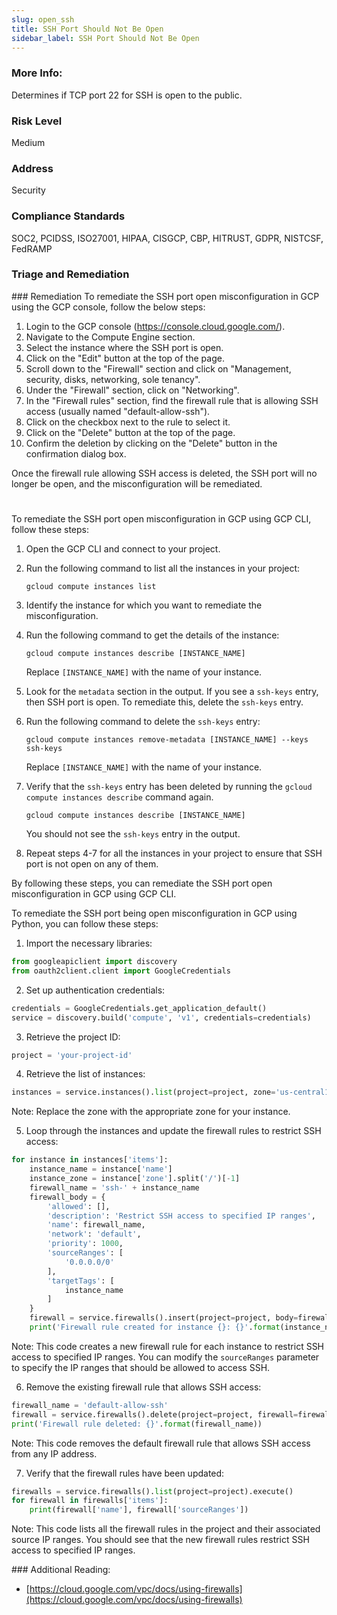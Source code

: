 ```yaml
---
slug: open_ssh
title: SSH Port Should Not Be Open
sidebar_label: SSH Port Should Not Be Open
---
```


### More Info:

Determines if TCP port 22 for SSH is open to the public.

### Risk Level

Medium

### Address

Security

### Compliance Standards

SOC2, PCIDSS, ISO27001, HIPAA, CISGCP, CBP, HITRUST, GDPR, NISTCSF, FedRAMP


### Triage and Remediation
<Tabs>
<Tab title='Remediation'>
### Remediation

<AccordionGroup>
<Accordion title='Using Console' defaultOpen='true'>
To remediate the SSH port open misconfiguration in GCP using the GCP console, follow the below steps:

1. Login to the GCP console (https://console.cloud.google.com/).
2. Navigate to the Compute Engine section.
3. Select the instance where the SSH port is open.
4. Click on the "Edit" button at the top of the page.
5. Scroll down to the "Firewall" section and click on "Management, security, disks, networking, sole tenancy".
6. Under the "Firewall" section, click on "Networking".
7. In the "Firewall rules" section, find the firewall rule that is allowing SSH access (usually named "default-allow-ssh").
8. Click on the checkbox next to the rule to select it.
9. Click on the "Delete" button at the top of the page.
10. Confirm the deletion by clicking on the "Delete" button in the confirmation dialog box.

Once the firewall rule allowing SSH access is deleted, the SSH port will no longer be open, and the misconfiguration will be remediated.

#
</Accordion>

<Accordion title='Using CLI'>
To remediate the SSH port open misconfiguration in GCP using GCP CLI, follow these steps:

1. Open the GCP CLI and connect to your project.

2. Run the following command to list all the instances in your project:

   ```
   gcloud compute instances list
   ```

3. Identify the instance for which you want to remediate the misconfiguration.

4. Run the following command to get the details of the instance:

   ```
   gcloud compute instances describe [INSTANCE_NAME]
   ```

   Replace `[INSTANCE_NAME]` with the name of your instance.

5. Look for the `metadata` section in the output. If you see a `ssh-keys` entry, then SSH port is open. To remediate this, delete the `ssh-keys` entry.

6. Run the following command to delete the `ssh-keys` entry:

   ```
   gcloud compute instances remove-metadata [INSTANCE_NAME] --keys ssh-keys
   ```

   Replace `[INSTANCE_NAME]` with the name of your instance.

7. Verify that the `ssh-keys` entry has been deleted by running the `gcloud compute instances describe` command again.

   ```
   gcloud compute instances describe [INSTANCE_NAME]
   ```

   You should not see the `ssh-keys` entry in the output.

8. Repeat steps 4-7 for all the instances in your project to ensure that SSH port is not open on any of them.

By following these steps, you can remediate the SSH port open misconfiguration in GCP using GCP CLI.
</Accordion>

<Accordion title='Using Python'>
To remediate the SSH port being open misconfiguration in GCP using Python, you can follow these steps:

1. Import the necessary libraries:

```python
from googleapiclient import discovery
from oauth2client.client import GoogleCredentials
```

2. Set up authentication credentials:

```python
credentials = GoogleCredentials.get_application_default()
service = discovery.build('compute', 'v1', credentials=credentials)
```

3. Retrieve the project ID:

```python
project = 'your-project-id'
```

4. Retrieve the list of instances:

```python
instances = service.instances().list(project=project, zone='us-central1-a').execute()
```

Note: Replace the zone with the appropriate zone for your instance.

5. Loop through the instances and update the firewall rules to restrict SSH access:

```python
for instance in instances['items']:
    instance_name = instance['name']
    instance_zone = instance['zone'].split('/')[-1]
    firewall_name = 'ssh-' + instance_name
    firewall_body = {
        'allowed': [],
        'description': 'Restrict SSH access to specified IP ranges',
        'name': firewall_name,
        'network': 'default',
        'priority': 1000,
        'sourceRanges': [
            '0.0.0.0/0'
        ],
        'targetTags': [
            instance_name
        ]
    }
    firewall = service.firewalls().insert(project=project, body=firewall_body).execute()
    print('Firewall rule created for instance {}: {}'.format(instance_name, firewall['id']))
```

Note: This code creates a new firewall rule for each instance to restrict SSH access to specified IP ranges. You can modify the `sourceRanges` parameter to specify the IP ranges that should be allowed to access SSH.

6. Remove the existing firewall rule that allows SSH access:

```python
firewall_name = 'default-allow-ssh'
firewall = service.firewalls().delete(project=project, firewall=firewall_name).execute()
print('Firewall rule deleted: {}'.format(firewall_name))
```

Note: This code removes the default firewall rule that allows SSH access from any IP address.

7. Verify that the firewall rules have been updated:

```python
firewalls = service.firewalls().list(project=project).execute()
for firewall in firewalls['items']:
    print(firewall['name'], firewall['sourceRanges'])
```

Note: This code lists all the firewall rules in the project and their associated source IP ranges. You should see that the new firewall rules restrict SSH access to specified IP ranges.
</Accordion>

</AccordionGroup>
</Tab>
</Tabs>
### Additional Reading:

- [https://cloud.google.com/vpc/docs/using-firewalls](https://cloud.google.com/vpc/docs/using-firewalls) 

